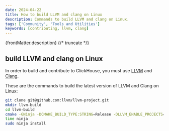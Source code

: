 ```yaml
---
date: 2024-04-22
title: How to build LLVM and clang on Linux
description: Commands to build LLVM and clang on Linux.
tags: ['Community', 'Tools and Utilities']
keywords: [contributing, llvm, clang]
---
```


{frontMatter.description}
{/* truncate */}

## build LLVM and clang on Linux

In order to build and contribute to ClickHouse, you must use [LLVM](https://llvm.org/) and [Clang](https://clang.llvm.org/).

These are the commands to build the latest version of LLVM and Clang on Linux:

```bash
git clone git@github.com:llvm/llvm-project.git
mkdir llvm-build
cd llvm-build
cmake -GNinja -DCMAKE_BUILD_TYPE:STRING=Release -DLLVM_ENABLE_PROJECTS=all -DLLVM_TARGETS_TO_BUILD=all ../llvm-project/llvm
time ninja
sudo ninja install
```
